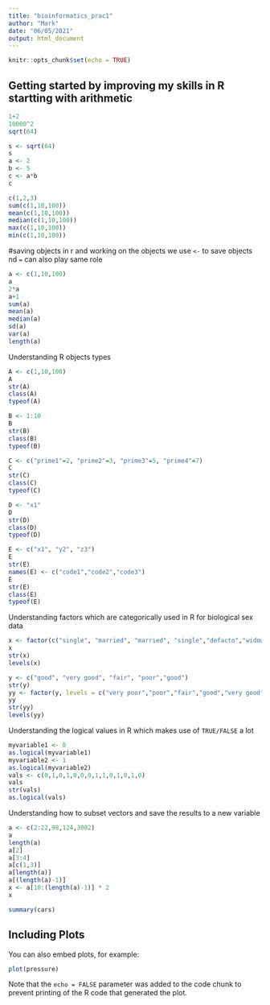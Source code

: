 ```yaml
---
title: "bioinformatics_prac1"
author: "Mark"
date: "06/05/2021"
output: html_document
---
```


```r
knitr::opts_chunk$set(echo = TRUE)
```

## Getting started by improving my skills in R startting with arithmetic

```r
1+2
10000^2
sqrt(64)
```

```r
s <- sqrt(64)
s
a <- 2
b <- 5
c <- a*b
c
```

```r
c(1,2,3)
sum(c(1,10,100))
mean(c(1,10,100))
median(c(1,10,100))
max(c(1,10,100))
min(c(1,10,100))
```

#saving objects in r and working on the objects
we use `<-` to save objects nd `=` can also play same role 
```r
a <- c(1,10,100)
a
2*a
a+1
sum(a)
mean(a)
median(a)
sd(a)
var(a)
length(a)
```

Understanding R objects types
```r
A <- c(1,10,100)
A
str(A)
class(A)
typeof(A)

B <- 1:10
B
str(B)
class(B)
typeof(B)

C <- c("prime1"=2, "prime2"=3, "prime3"=5, "prime4"=7)
C
str(C)
class(C)
typeof(C)

D <- "x1" 
D
str(D)
class(D)
typeof(D)

E <- c("x1", "y2", "z3")
E
str(E)
names(E) <- c("code1","code2","code3")
E
str(E)
class(E)
typeof(E)
```

Understanding factors which are categorically used in R for biological sex data
```r
x <- factor(c("single", "married", "married", "single","defacto","widowed"))
x
str(x)
levels(x)
```

```r
y <- c("good", "very good", "fair", "poor","good")
str(y)
yy <- factor(y, levels = c("very poor","poor","fair","good","very good"),ordered = TRUE)
yy
str(yy)
levels(yy)
```

Understanding the logical values in R which makes use of `TRUE/FALSE` a lot
```r
myvariable1 <- 0
as.logical(myvariable1)
myvariable2 <- 1
as.logical(myvariable2)
vals <- c(0,1,0,1,0,0,0,1,1,0,1,0,1,0)
vals
str(vals) 
as.logical(vals)
```

Understanding how to subset vectors and save the results to a new variable
```r
a <- c(2:22,98,124,3002)
a
length(a)
a[2]
a[3:4]
a[c(1,3)] 
a[length(a)]
a[(length(a)-1)]
x <- a[10:(length(a)-1)] * 2
x
```





```r
summary(cars)
```

## Including Plots

You can also embed plots, for example:

```r
plot(pressure)
```

Note that the `echo = FALSE` parameter was added to the code chunk to prevent printing of the R code that generated the plot.

